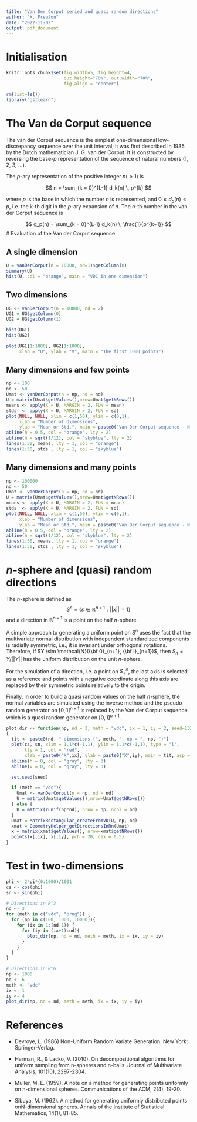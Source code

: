 ```yaml
---
title: "Van Der Corput seried and quasi random directions"
author: "X. Freulon"
date: "2022-11-02"
output: pdf_document
---
```


# Initialisation

```r
knitr::opts_chunk$set(fig.width=5, fig.height=4, 
                      out.height="70%", out.width="70%",
                      fig.align = "center") 
```

```r
rm(list=ls())
library("gstlearn")
```

# The Van de Corput sequence

The van der Corput sequence is the simplest one-dimensional low-discrepancy sequence over the unit interval; it was first described in 1935 by the Dutch mathematician J. G. van der Corput. It is constructed by reversing the base-$p$ representation of the sequence of natural numbers (1, 2, 3, …).

The $p$-ary representation of the positive integer $n (\geq 1)$ is

$$
n = \sum_{k = 0}^{L-1} d_k(n) \, p^{k}
$$

where $p$ is the base in which the number $n$ is represented, and $0 \leq d_p(n) < p$, i.e. the k-th digit in the $p$-ary expansion of $n$. The $n$-th number in the van der Corput sequence is

$$
g_p(n) = \sum_{k = 0}^{L-1} d_k(n) \, \frac{1}{p^{k+1}}
$$
# Evaluation of the Van der Corput sequence

## A single dimension

```r
U = vanDerCorput(n = 10000, nd=1)$getColumn(0)
summary(U)
hist(U, col = "orange", main = "VDC in one dimension")
```

## Two dimensions

```r

UG <- vanDerCorput(n = 10000, nd = 2)
UG1 = UG$getColumn(0)
UG2 = UG$getColumn(1)

hist(UG1)
hist(UG2)

plot(UG1[1:1000], UG2[1:1000], 
     xlab = "U", ylab = "V", main = "The first 1000 points")
```

## Many dimensions and few points

```r
np <- 100
nd <- 50
Umat <- vanDerCorput(n = np, nd = nd)
U = matrix(Umat$getValues(),nrow=Umat$getNRows())
means <- apply(X = U, MARGIN = 2, FUN = mean)
stds  <- apply(X = U, MARGIN = 2, FUN = sd)
plot(NULL, NULL, xlim = c(1,50), ylim = c(0,1),
     xlab = "Number of dimensions",
     ylab = "Mean or Std.", main = paste0("Van Der Corput sequence - N = ", np))
abline(h = 0.5, col = "orange", lty = 2)
abline(h = sqrt(1/12), col = "skyblue", lty = 2)
lines(1:50, means, lty = 1, col = "orange")
lines(1:50, stds , lty = 1, col = "skyblue")
```

## Many dimensions and many points

```r
np <- 100000
nd <- 50
Umat <- vanDerCorput(n = np, nd = nd)
U = matrix(Umat$getValues(),nrow=Umat$getNRows())
means <- apply(X = U, MARGIN = 2, FUN = mean)
stds  <- apply(X = U, MARGIN = 2, FUN = sd)
plot(NULL, NULL, xlim = c(1,50), ylim = c(0,1),
     xlab = "Number of dimensions",
     ylab = "Mean or Std.", main = paste0("Van Der Corput sequence - N = ", np))
abline(h = 0.5, col = "orange", lty = 2)
abline(h = sqrt(1/12), col = "skyblue", lty = 2)
lines(1:50, means, lty = 1, col = "orange")
lines(1:50, stds , lty = 1, col = "skyblue")
```

# $n$-sphere and (quasi) random directions

The $n$-sphere is defined as
$$
S^n = \{s \in \mathbb{R}^{n+1} : ||x|| = 1\}
$$
and a direction in $\mathbb{R}^{n+1}$ is a point on the half $n$-sphere. 

A simple approach to generating a uniform point on $S^n$ uses the fact that the multivariate normal distribution with independent standardized components is radially symmetric, i.e., it is invariant under orthogonal rotations. Therefore, if 
$Y \sim \mathcal{N}({\bf 0}_{n+1}, {\bf I}_{n+1})$, then $S_n = Y /||Y||$ has the uniform distribution on the unit $n$-sphere. 

For the simulation of a direction, i.e. a point on $S^n_{+}$, the last axis is selected as a reference and points with a negative coordinate along this axis are replaced by their symmetric points relatively to the origin.

Finally, in order to build a quasi random values on the half $n$-sphere, the normal variables are simulated using the inverse method and the pseudo random generator on $[0,1]^{n+1}$ is replaced by the Van der Corput sequence which is a quasi random generator on $[0,1]^{n+1}$.

```r
plot_dir <- function(np, nd = 3, meth = "vdc", ix = 1, iy = 2, seed=13364)
{
  tit <- paste0(nd, "-dimensions (", meth, ", np = ", np, ")")
  plot(cs, sn, xlim = 1.1*c(-1,1), ylim = 1.1*c(-1,1), type = "l",
       lty = 1, col = "red",
       xlab = paste0("X",ix), ylab = paste0("X",iy), main = tit, asp = 1) 
  abline(h = 0, col = "gray", lty = 3)
  abline(v = 0, col = "gray", lty = 3)

  set.seed(seed)

  if (meth == "vdc"){
    Umat <- vanDerCorput(n = np, nd = nd)
    U = matrix(Umat$getValues(),nrow=Umat$getNRows())
  } else {
    U = matrix(runif(np*nd), nrow = np, ncol = nd)
  }
  Umat = MatrixRectangular_createFromVD(U, np, nd)
  xmat = GeometryHelper_getDirectionsInRn(Umat)
  x = matrix(xmat$getValues(), nrow=xmat$getNRows())
  points(x[,ix], x[,iy], pch = 20, cex = 0.5)
}
```

# Test in two-dimensions

```r
phi <- 2*pi*(0:1000)/1001
cs <- cos(phi)
sn <- sin(phi)
```

```r
# Directions in R^3
nd <- 3
for (meth in c("vdc", "prng")) {
  for (np in c(100, 1000, 10000)){
    for (ix in 1:(nd-1)) {
      for (iy in (ix+1):nd){
        plot_dir(np, nd = nd, meth = meth, ix = ix, iy = iy) 
      }
    }
  }
}
```

```r
# Directions in R^6
np <- 1000
nd <- 6
meth <- "vdc" 
ix <- 1
iy <- 4
plot_dir(np, nd = nd, meth = meth, ix = ix, iy = iy)  
```

# References

* Devroye, L. (1986) Non-Uniform Random Variate Generation. New York: Springer-Verlag.

* Harman, R., & Lacko, V. (2010). On decompositional algorithms for uniform sampling from n-spheres and n-balls. Journal of Multivariate Analysis, 101(10), 2297-2304.

* Muller, M. E. (1959). A note on a method for generating points uniformly on n-dimensional spheres. Communications of the ACM, 2(4), 19-20.

* Sibuya, M. (1962). A method for generating uniformly distributed points onN-dimensional spheres. Annals of the Institute of Statistical Mathematics, 14(1), 81-85.


